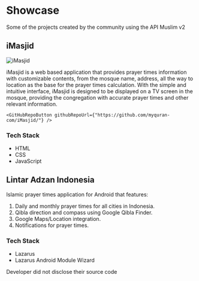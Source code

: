 
# Showcase

Some of the projects created by the community using the API Muslim v2

## iMasjid

![iMasjid](https://raw.githubusercontent.com/myquran-com/iMasjid/refs/heads/main/preview.png)

iMasjid is a web based application that provides prayer times information with customizable contents, from the mosque name, address, all the way to location as the base for the prayer times calculation. With the simple and intuitive interface, iMasjid is designed to be displayed on a TV screen in the mosque, providing the congregation with accurate prayer times and other relevant information.

<div style={{ display: "flex", columnGap: "calc(0.5rem * 1)" }}>
    <LiveDemoButton
        liveDemoURL={
            "https://masjid.myquran.com/?action=preview&id=1301&ht=2&ha=false&hj=false&hs=false&hm=false&hh=false&bg=https://masjid.myquran.com/img/masjid.jpg&ct=1&jt=2&im=0&sb=0&dz=0&as=0&mg=0&is=0&nama=Masjid%20DjaKartA&alamat=Jl%20Dimanapun%20Tunaikanlah%205%20waktu&info1=Informasi%20infaq%20bulan%20November%202021,%20sebesar%20Rp%201.855.000,-%20Semoga%20kita%20senantiasa%20dilancarkan%20dalam%20segala%20urusan%20sehari-hari.%20aamiin&info2=Tetap%20jaga%20kebersihan,%20kesehatan,%20dan%20terapkan%20pola%20hidup%20sehat.%20semoga%20kita%20senantiasa%20dalam%20lindungan%20Nya.%20aamiin"
        }
    />

    <GitHubRepoButton githubRepoUrl={"https://github.com/myquran-com/iMasjid/"} />

</div>

### Tech Stack

- HTML
- CSS
- JavaScript

## Lintar Adzan Indonesia

Islamic prayer times application for Android that features:

1. Daily and monthly prayer times for all cities in Indonesia.
2. Qibla direction and compass using Google Qibla Finder.
3. Google Maps/Location integration.
4. Notifications for prayer times.

### Tech Stack

- Lazarus
- Lazarus Android Module Wizard

<div style={{ display: "flex", columnGap: "calc(0.5rem * 1)" }}>
	<LiveDemoButton
		liveDemoURL={
			"https://play.google.com/store/apps/details?id=org.lintarvic.adzan&pcampaignid=web_share&pli=1"
		}
	/>
	<span style={{ textWrap: "balance" }}>
		Developer did not disclose their source code
	</span>
</div>
